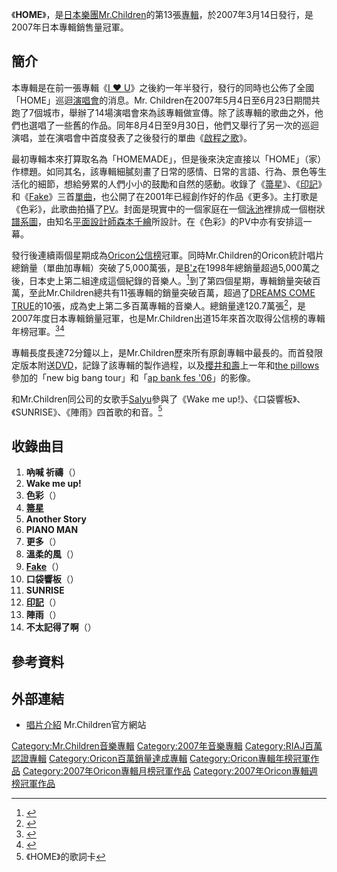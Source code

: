 {{Infobox Album
| Name           = HOME
| Type           = 專輯
| Cover          = Home (mr.children).jpg
| Artist         = [[Mr.Children|Mr.Children]]
| Released       = 2007年3月14日
| Recorded       =
| Genre          = [[日本流行音樂|日本流行音樂]]
| Length         = 72分18秒
| Label          = [[TOY'S_FACTORY|TOY'S FACTORY]]
| Producer       = [[小林武史|小林武史]]
| Chart position = * 週間最高排行第1位（[[Oricon公信榜|Oricon]]）
* 2007年3月度月間排行第1位（[[Oricon公信榜|Oricon]]）
* 2007年度年間排行第1位（[[Oricon公信榜|Oricon]]）
| Certification  = Million（[[日本唱片協會|日本唱片協會]]）
| Last album     = [[I_♥_U|I ♥ U]]<br />（2005年）
| This album     = '''HOME'''<br />（2007年）
| Next album     = [[B-SIDE|B-SIDE]]<br />（2007年）
| Misc           = {{Singles
 | Name          = HOME
 | Type          = 錄音室專輯
 | Single 1      = [[箒星|箒星]]
 | Single 1 date = 2006年7月5日
 | Single 2      = [[印記_(Mr.Children單曲)|印記]]
 | Single 2 date = 2006年11月15日
 | Single 3      = [[Fake_(Mr.Children單曲)|Fake]]
 | Single 3 date = 2007年1月24日
  }}
}}
《'''HOME'''》，是[[日本|日本]][[樂團|樂團]][[Mr.Children|Mr.Children]]的第13張[[錄音室專輯|專輯]]，於2007年3月14日發行，是2007年日本專輯銷售量冠軍。

==簡介==
本專輯是在前一張專輯《[[I_♥_U|I ♥ U]]》之後約一年半發行，發行的同時也公佈了全國「HOME」巡迴[[演唱會|演唱會]]的消息。Mr. Children在2007年5月4日至6月23日期間共跑了7個城市，舉辦了14場演唱會來為該專輯做宣傳。除了該專輯的歌曲之外，他們也選唱了一些舊的作品。同年8月4日至9月30日，他們又舉行了另一次的巡迴演唱，並在演唱會中首度發表了之後發行的單曲《[[啟程之歌|啟程之歌]]》。

最初專輯本來打算取名為「HOMEMADE」，但是後來決定直接以「HOME」（家）作標題。如同其名，該專輯細膩刻畫了日常的感情、日常的言語、行為、景色等生活化的細節，想給勞累的人們小小的鼓勵和自然的感動。收錄了《[[箒星|箒星]]》、《[[印記_(Mr.Children單曲)|印記]]》和《[[Fake_(Mr.Children單曲)|Fake]]》三首[[單曲|單曲]]，也公開了在2001年已經創作好的作品《更多》。主打歌是《色彩》，此歌曲拍攝了[[音樂錄像帶|PV]]。封面是現實中的一個家庭在一個[[泳池|泳池]]裡排成一個樹狀[[譜系圖|譜系圖]]，由知名[[平面設計|平面設計師]][[森本千繪|森本千繪]]所設計。在《色彩》的PV中亦有安排這一幕。

發行後連續兩個星期成為[[Oricon公信榜|Oricon公信榜]]冠軍。同時Mr.Children的Oricon統計唱片總銷量（單曲加專輯）突破了5,000萬張，是[[B'z|B'z]]在1998年總銷量超過5,000萬之後，日本史上第二組達成這個紀錄的音樂人。<ref>{{Cite web |url=http://www.oricon.co.jp/news/confidence/43071/ |script-title=ja:ミスチル、シングル＆アルバム総売上枚数5,000万枚突破！ |accessdate=2010-10-24 |archive-date=2009-11-19 |archive-url=https://web.archive.org/web/20091119073720/http://www.oricon.co.jp/news/confidence/43071/ |dead-url=no }}</ref>到了第四個星期，專輯銷量突破百萬，至此Mr.Children總共有11張專輯的銷量突破百萬，超過了[[DREAMS_COME_TRUE|DREAMS COME TRUE]]的10張，成為史上第二多百萬專輯的音樂人。總銷量達120.7萬張<ref>{{Cite web |url=http://www.musictvprogram.com/corner-ranking-album.html |script-title=ja:歴代アルバムランキング |access-date=2010-10-24 |archive-url=https://web.archive.org/web/20120103001458/http://www.musictvprogram.com/corner-ranking-album.html |archive-date=2012-01-03 |dead-url=yes }}</ref>，是2007年度日本專輯銷量冠軍，也是Mr.Children出道15年來首次取得公信榜的專輯年榜冠軍。<ref>{{Cite web |url=http://www.musictvprogram.com/corner-ranking-2007.html |script-title=ja:2007年間アルバムランキング TOP50 |access-date=2010-10-24 |archive-url=https://web.archive.org/web/20100413151814/http://www.musictvprogram.com/corner-ranking-2007.html |archive-date=2010-04-13 |dead-url=yes }}</ref><ref>{{Cite web |url=http://www.oricon.co.jp/music/special/071218_01_02.html |script-title=ja:年間ランキング特集『2007年年間アルバムランキング大発表！』 |accessdate=2010-10-24 |archive-date=2008-01-24 |archive-url=https://web.archive.org/web/20080124005842/http://www.oricon.co.jp/music/special/071218_01_02.html |dead-url=no }}</ref>

專輯長度長達72分鐘以上，是Mr.Children歷來所有原創專輯中最長的。而首發限定版本附送[[DVD|DVD]]，記錄了該專輯的製作過程，以及[[櫻井和壽|櫻井和壽]]上一年和[[the_pillows|the pillows]]參加的「new big bang tour」和「[[ap_bank|ap bank fes '06]]」的影像。

和Mr.Children同公司的女歌手[[Salyu|Salyu]]參與了《Wake me up!》、《口袋響板》、《SUNRISE》、《陣雨》四首歌的和音。<ref>《HOME》的歌詞卡</ref>

==收錄曲目==
# '''吶喊 祈禱'''（{{lang|ja|叫び 祈り}}）
# '''Wake me up!'''
# '''色彩'''（{{lang|ja|彩り}}）
# '''[[箒星|箒星]]'''
# '''Another Story'''
# '''PIANO MAN'''
# '''更多'''（{{lang|ja|もっと}}）
# '''溫柔的風'''（{{lang|ja|やわらかい風}}）
# '''[[Fake_(Mr.Children單曲)|Fake]]'''（{{lang|ja|フェイク}}）
# '''口袋響板'''（{{lang|ja|ポケット カスタネット}}）
# '''SUNRISE'''
# '''[[印記_(Mr.Children單曲)|印記]]'''（{{lang|ja|しるし}}）
# '''陣雨'''（{{lang|ja|通り雨}}）
# '''不太記得了啊'''（{{lang|ja|あんまり覚えてないや}}）

==參考資料==
{{reflist}}

==外部連結==
*[http://www.mrchildren.jp/disco/album/album15.html 唱片介紹]{{Wayback|url=http://www.mrchildren.jp/disco/album/album15.html |date=20101205075339 }} Mr.Children官方網站

{{Mr.Children}}
{{Oricon專輯年榜冠軍|2007年}}
{{Oricon專輯月榜冠軍 (2000年代後期)|2007年3月}}
{{Oricon專輯週榜冠軍 (2007年)|2007年3月26日—4月2日，共2週}}

{{DEFAULTSORT:Home}}
[[Category:Mr.Children音樂專輯|Category:Mr.Children音樂專輯]]
[[Category:2007年音樂專輯|Category:2007年音樂專輯]]
[[Category:RIAJ百萬認證專輯|Category:RIAJ百萬認證專輯]]
[[Category:Oricon百萬銷量達成專輯|Category:Oricon百萬銷量達成專輯]]
[[Category:Oricon專輯年榜冠軍作品|Category:Oricon專輯年榜冠軍作品]]
[[Category:2007年Oricon專輯月榜冠軍作品|Category:2007年Oricon專輯月榜冠軍作品]]
[[Category:2007年Oricon專輯週榜冠軍作品|Category:2007年Oricon專輯週榜冠軍作品]]